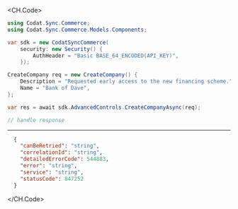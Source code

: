 
<CH.Code>
```csharp CreateCompany.cs
using Codat.Sync.Commerce;
using Codat.Sync.Commerce.Models.Components;

var sdk = new CodatSyncCommerce(
    security: new Security() {
        AuthHeader = "Basic BASE_64_ENCODED(API_KEY)",
    });

CreateCompany req = new CreateCompany() {
    Description = "Requested early access to the new financing scheme.",
    Name = "Bank of Dave",
};

var res = await sdk.AdvancedControls.CreateCompanyAsync(req);

// handle response
```
---

```json Example Response
  {
    "canBeRetried": "string",
    "correlationId": "string",
    "detailedErrorCode": 544883,
    "error": "string",
    "service": "string",
    "statusCode": 847252
  }
```
</CH.Code>
